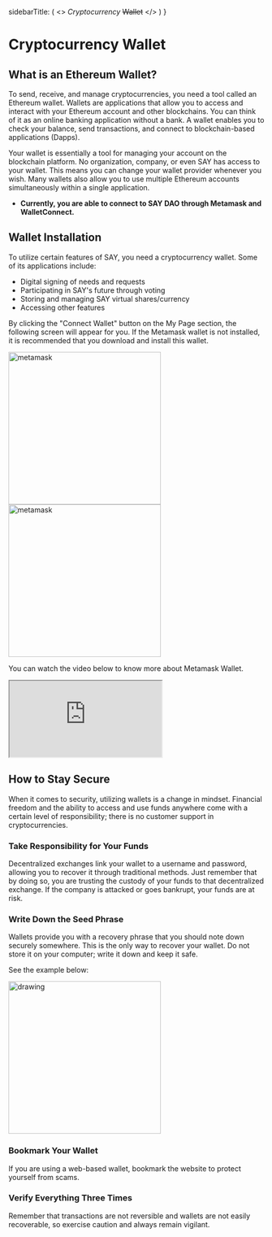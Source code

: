 
  sidebarTitle: (
    <>
      <i>Cryptocurrency</i>&nbsp;<s>Wallet</s>
    </>
  )
}



<div style={{direction: 'ltr', textAlign: 'justify'}}>

# Cryptocurrency Wallet

## What is an Ethereum Wallet?
To send, receive, and manage cryptocurrencies, you need a tool called an Ethereum wallet. Wallets are applications that allow you to access and interact with your Ethereum account and other blockchains. You can think of it as an online banking application without a bank. A wallet enables you to check your balance, send transactions, and connect to blockchain-based applications (Dapps).

Your wallet is essentially a tool for managing your account on the blockchain platform. No organization, company, or even SAY has access to your wallet. This means you can change your wallet provider whenever you wish. Many wallets also allow you to use multiple Ethereum accounts simultaneously within a single application.

- **Currently, you are able to connect to SAY DAO through Metamask and WalletConnect.**


## Wallet Installation
To utilize certain features of SAY, you need a cryptocurrency wallet. Some of its applications include:
  - Digital signing of needs and requests
  - Participating in SAY's future through voting
  - Storing and managing SAY virtual shares/currency
  - Accessing other features

By clicking the "Connect Wallet" button on the My Page section, the following screen will appear for you. If the Metamask wallet is not installed, it is recommended that you download and install this wallet.

<div>
<img style={{margin: '20px'}} src="projects/docs-site/content/images/metamask.png" alt="metamask" width="300"/>
<img style={{margin: '20px'}}  src="projects/docs-site/content/images/noMetamask.png" alt="metamask" width="300"/>
</div>

You can watch the video below to know more about Metamask Wallet.

<div class="h_iframe-aparat_embed_frame">
    <span style={{display: 'block',paddingTop: '57%'}}></span>
    <iframe style={{right: '0px',margin: 'auto'}} src="https://www.aparat.com/video/video/embed/videohash/jv3Yn/vt/frame"  allowFullScreen="true" webkitallowfullscreen="true" mozallowfullscreen="true"></iframe>
</div>

## How to Stay Secure
When it comes to security, utilizing wallets is a change in mindset. Financial freedom and the ability to access and use funds anywhere come with a certain level of responsibility; there is no customer support in cryptocurrencies.

### Take Responsibility for Your Funds
Decentralized exchanges link your wallet to a username and password, allowing you to recover it through traditional methods. Just remember that by doing so, you are trusting the custody of your funds to that decentralized exchange. If the company is attacked or goes bankrupt, your funds are at risk.

### Write Down the Seed Phrase
Wallets provide you with a recovery phrase that you should note down securely somewhere. This is the only way to recover your wallet. Do not store it on your computer; write it down and keep it safe.

See the example below:

<div style={{display: 'flex', justifyContent:'center'}}>
    <img src="projects/docs-site/content/images/seeds.png" alt="drawing" width="300"/>
</div>

### Bookmark Your Wallet
If you are using a web-based wallet, bookmark the website to protect yourself from scams.

### Verify Everything Three Times
Remember that transactions are not reversible and wallets are not easily recoverable, so exercise caution and always remain vigilant.

</div>
